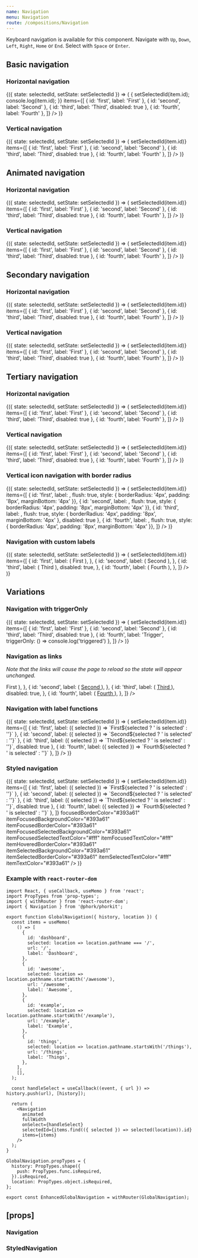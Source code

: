 ```yaml
---
name: Navigation
menu: Navigation
route: /compositions/Navigation
---
```



<PageTitle title="Navigation" src="compositions/Navigation" />

Keyboard navigation is available for this component. Navigate with `Up`, `Down`, `Left`, `Right`, `Home` or `End`. Select with `Space` or `Enter`.

## Basic navigation

### Horizontal navigation

<Playground>
  <ThemeWrapper>
    <div style={{ height: '50px' }}>
      <StateWrapper initialState={'first'}>
        {({ state: selectedId, setState: setSelectedId }) => (
          <Navigation
            selectedId={selectedId}
            onSelect={(event, item) => { setSelectedId(item.id); console.log(item.id); }}
            items={[
              { id: 'first', label: 'First' },
              { id: 'second', label: 'Second' },
              { id: 'third', label: 'Third', disabled: true },
              { id: 'fourth', label: 'Fourth' },
            ]}
          />
        )}
      </StateWrapper>
    </div>
  </ThemeWrapper>
</Playground>

### Vertical navigation

<Playground>
  <ThemeWrapper>
    <StateWrapper initialState={'first'}>
      {({ state: selectedId, setState: setSelectedId }) => (
        <Navigation
          vertical
          selectedId={selectedId}
          onSelect={(event, item) => setSelectedId(item.id)}
          items={[
            { id: 'first', label: 'First' },
            { id: 'second', label: 'Second' },
            { id: 'third', label: 'Third', disabled: true },
            { id: 'fourth', label: 'Fourth' },
          ]}
        />
      )}
    </StateWrapper>
  </ThemeWrapper>
</Playground>

## Animated navigation

### Horizontal navigation

<Playground>
  <ThemeWrapper>
    <StateWrapper initialState={'second'}>
      {({ state: selectedId, setState: setSelectedId }) => (
        <Navigation
          animated
          style={{ height: '50px' }}
          selectedId={selectedId}
          onSelect={(event, item) => setSelectedId(item.id)}
          items={[
            { id: 'first', label: 'First' },
            { id: 'second', label: 'Second' },
            { id: 'third', label: 'Third', disabled: true },
            { id: 'fourth', label: 'Fourth' },
          ]}
        />
      )}
    </StateWrapper>
  </ThemeWrapper>
</Playground>

### Vertical navigation

<Playground>
  <ThemeWrapper>
    <StateWrapper initialState={'second'}>
      {({ state: selectedId, setState: setSelectedId }) => (
        <Navigation
          animated
          vertical
          selectedId={selectedId}
          onSelect={(event, item) => setSelectedId(item.id)}
          items={[
            { id: 'first', label: 'First' },
            { id: 'second', label: 'Second' },
            { id: 'third', label: 'Third', disabled: true },
            { id: 'fourth', label: 'Fourth' },
          ]}
        />
      )}
    </StateWrapper>
  </ThemeWrapper>
</Playground>

## Secondary navigation

### Horizontal navigation

<Playground>
  <ThemeWrapper>
    <div style={{ height: '50px' }}>
      <StateWrapper initialState={'first'}>
        {({ state: selectedId, setState: setSelectedId }) => (
          <Navigation
            animated
            selectedId={selectedId}
            variant="secondary"
            onSelect={(event, item) => setSelectedId(item.id)}
            items={[
              { id: 'first', label: 'First' },
              { id: 'second', label: 'Second' },
              { id: 'third', label: 'Third', disabled: true },
              { id: 'fourth', label: 'Fourth' },
            ]}
          />
        )}
      </StateWrapper>
    </div>
  </ThemeWrapper>
</Playground>

### Vertical navigation

<Playground>
  <ThemeWrapper>
    <StateWrapper initialState={'first'}>
      {({ state: selectedId, setState: setSelectedId }) => (
        <Navigation
          vertical
          animated
          selectedId={selectedId}
          variant="secondary"
          onSelect={(event, item) => setSelectedId(item.id)}
          items={[
            { id: 'first', label: 'First' },
            { id: 'second', label: 'Second' },
            { id: 'third', label: 'Third', disabled: true },
            { id: 'fourth', label: 'Fourth' },
          ]}
        />
      )}
    </StateWrapper>
  </ThemeWrapper>
</Playground>

## Tertiary navigation

### Horizontal navigation

<Playground>
  <ThemeWrapper>
    <div style={{ height: '50px' }}>
      <StateWrapper initialState={'first'}>
        {({ state: selectedId, setState: setSelectedId }) => (
          <Navigation
            animated
            selectedId={selectedId}
            variant="tertiary"
            onSelect={(event, item) => setSelectedId(item.id)}
            items={[
              { id: 'first', label: 'First' },
              { id: 'second', label: 'Second' },
              { id: 'third', label: 'Third', disabled: true },
              { id: 'fourth', label: 'Fourth' },
            ]}
          />
        )}
      </StateWrapper>
    </div>
  </ThemeWrapper>
</Playground>

### Vertical navigation

<Playground>
  <ThemeWrapper>
    <StateWrapper initialState={'first'}>
      {({ state: selectedId, setState: setSelectedId }) => (
        <Navigation
          vertical
          animated
          selectedId={selectedId}
          variant="tertiary"
          onSelect={(event, item) => setSelectedId(item.id)}
          items={[
            { id: 'first', label: 'First' },
            { id: 'second', label: 'Second' },
            { id: 'third', label: 'Third', disabled: true },
            { id: 'fourth', label: 'Fourth' },
          ]}
        />
      )}
    </StateWrapper>
  </ThemeWrapper>
</Playground>

### Vertical icon navigation with border radius

<Playground>
  <ThemeWrapper>
    <StateWrapper initialState={'first'}>
      {({ state: selectedId, setState: setSelectedId }) => (
        <Navigation
          vertical
          animated
          highlightRadius={4}
          selectedId={selectedId}
          variant="tertiary"
          onSelect={(event, item) => setSelectedId(item.id)}
          items={[
            { id: 'first', label: <BlobbrIcon size={16} />, flush: true, style: { borderRadius: '4px', padding: '8px', marginBottom: '4px' }},
            { id: 'second', label: <BlobbrIcon size={16} />, flush: true, style: { borderRadius: '4px', padding: '8px', marginBottom: '4px' }},
            { id: 'third', label: <BlobbrIcon size={16} />, flush: true, style: { borderRadius: '4px', padding: '8px', marginBottom: '4px' }, disabled: true },
            { id: 'fourth', label: <BlobbrIcon size={16} />, flush: true, style: { borderRadius: '4px', padding: '8px', marginBottom: '4px' }},
          ]}
        />
      )}
    </StateWrapper>
  </ThemeWrapper>
</Playground>

### Navigation with custom labels

<Playground>
  <ThemeWrapper>
    <div style={{ height: '50px' }}>
      <StateWrapper initialState={'first'}>
        {({ state: selectedId, setState: setSelectedId }) => (
          <Navigation
            animated
            selectedId={selectedId}
            variant="tertiary"
            onSelect={(event, item) => setSelectedId(item.id)}
            items={[
              {
                id: 'first',
                label: (
                  <Rhythm px={2}>
                    <Typography size="xs" variants={['letter-spacing-comfy', 'uppercase']}>
                      First
                    </Typography>
                  </Rhythm>
                ),
              },
              {
                id: 'second',
                label: (
                  <Rhythm px={2}>
                    <Typography size="xs" variants={['letter-spacing-comfy', 'uppercase']}>
                      Second
                    </Typography>
                  </Rhythm>
                ),
              },
              {
                id: 'third',
                label: (
                  <Rhythm px={2}>
                    <Typography size="xs" variants={['letter-spacing-comfy', 'uppercase']}>
                      Third
                    </Typography>
                  </Rhythm>
                ),
                disabled: true,
              },
              {
                id: 'fourth',
                label: (
                  <Rhythm px={2}>
                    <Typography size="xs" variants={['letter-spacing-comfy', 'uppercase']}>
                      Fourth
                    </Typography>
                  </Rhythm>
                ),
              },
            ]}
          />
        )}
      </StateWrapper>
    </div>
  </ThemeWrapper>
</Playground>

## Variations

### Navigation with triggerOnly

<Playground>
  <StateWrapper initialState={'second'}>
    {({ state: selectedId, setState: setSelectedId }) => (
      <Navigation
        animated
        style={{ height: '50px' }}
        selectedId={selectedId}
        onSelect={(event, item) => setSelectedId(item.id)}
        items={[
          { id: 'first', label: 'First' },
          { id: 'second', label: 'Second' },
          { id: 'third', label: 'Third', disabled: true },
          { id: 'fourth', label: 'Trigger', triggerOnly: () => console.log('triggered') },
        ]}
      />
    )}
  </StateWrapper>
</Playground>

### Navigation as links

_Note that the links will cause the page to reload so the state will appear unchanged._

<Playground>
  <ThemeWrapper>
    <Navigation
      animated
      style={{ height: '50px' }}
      selectedId={'first'}
      items={[
        {
          id: 'first',
          label: (
            <a tabIndex="-1" href="#linked">
              First
            </a>
          ),
        },
        {
          id: 'second',
          label: (
            <a tabIndex="-1" href="#linked">
              Second
            </a>
          ),
        },
        {
          id: 'third',
          label: (
            <a tabIndex="-1" href="#linked">
              Third
            </a>
          ),
          disabled: true,
        },
        {
          id: 'fourth',
          label: (
            <a tabIndex="-1" href="#linked">
              Fourth
            </a>
          ),
        },
      ]}
    />
  </ThemeWrapper>
</Playground>

### Navigation with label functions

<Playground>
  <ThemeWrapper>
    <StateWrapper initialState={'second'}>
      {({ state: selectedId, setState: setSelectedId }) => (
        <Navigation
          animated
          selectedId={selectedId}
          onSelect={(event, item) => setSelectedId(item.id)}
          items={[
            { id: 'first', label: ({ selected }) => `First${selected ? ' is selected' : ''}` },
            { id: 'second', label: ({ selected }) => `Second${selected ? ' is selected' : ''}` },
            { id: 'third', label: ({ selected }) => `Third${selected ? ' is selected' : ''}`, disabled: true },
            { id: 'fourth', label: ({ selected }) => `Fourth${selected ? ' is selected' : ''}` },
          ]}
        />
      )}
    </StateWrapper>
  </ThemeWrapper>
</Playground>

### Styled navigation

<Playground>
  <ThemeWrapper>
    <StateWrapper initialState={'second'}>
      {({ state: selectedId, setState: setSelectedId }) => (
        <StyledNavigation
          animated
          selectedId={selectedId}
          onSelect={(event, item) => setSelectedId(item.id)}
          items={[
            { id: 'first', label: ({ selected }) => `First${selected ? ' is selected' : ''}` },
            { id: 'second', label: ({ selected }) => `Second${selected ? ' is selected' : ''}` },
            { id: 'third', label: ({ selected }) => `Third${selected ? ' is selected' : ''}`, disabled: true },
            { id: 'fourth', label: ({ selected }) => `Fourth${selected ? ' is selected' : ''}` },
          ]}
          focusedBorderColor="#393a61"
          itemFocusedBackgroundColor="#393a61"
          itemFocusedBorderColor="#393a61"
          itemFocusedSelectedBackgroundColor="#393a61"
          itemFocusedSelectedTextColor="#fff"
          itemFocusedTextColor="#fff"
          itemHoveredBorderColor="#393a61"
          itemSelectedBackgroundColor="#393a61"
          itemSelectedBorderColor="#393a61"
          itemSelectedTextColor="#fff"
          itemTextColor="#393a61"
        />
      )}
    </StateWrapper>
  </ThemeWrapper>
</Playground>

### Example with `react-router-dom`

```
import React, { useCallback, useMemo } from 'react';
import PropTypes from 'prop-types';
import { withRouter } from 'react-router-dom';
import { Navigation } from '@phork/phorkit';

export function GlobalNavigation({ history, location }) {
  const items = useMemo(
    () => [
      {
        id: 'dashboard',
        selected: location => location.pathname === '/',
        url: '/',
        label: 'Dashboard',
      },
      {
        id: 'awesome',
        selected: location => location.pathname.startsWith('/awesome'),
        url: '/awesome',
        label: 'Awesome',
      },
      {
        id: 'example',
        selected: location => location.pathname.startsWith('/example'),
        url: '/example',
        label: 'Example',
      },
      {
        id: 'things',
        selected: location => location.pathname.startsWith('/things'),
        url: '/things',
        label: 'Things',
      },
    ],
    [],
  );

  const handleSelect = useCallback((event, { url }) => history.push(url), [history]);

  return (
    <Navigation
      animated
      fullWidth
      onSelect={handleSelect}
      selectedId={items.find(({ selected }) => selected(location)).id}
      items={items}
    />
  );
}

GlobalNavigation.propTypes = {
  history: PropTypes.shape({
    push: PropTypes.func.isRequired,
  }).isRequired,
  location: PropTypes.object.isRequired,
};

export const EnhancedGlobalNavigation = withRouter(GlobalNavigation);
```

## \[props\]

### Navigation

<Props of={Navigation} />

### StyledNavigation

<Props of={StyledNavigation} />
